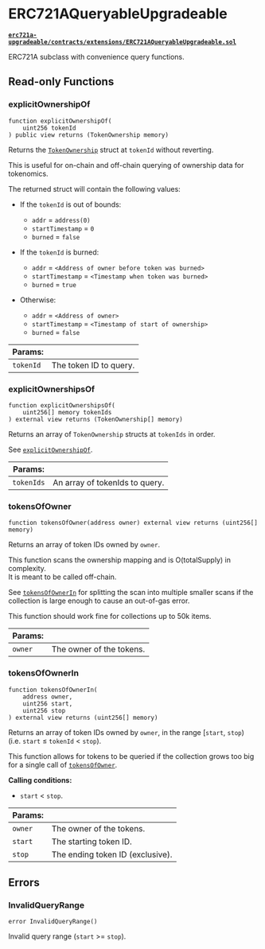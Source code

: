 # ERC721AQueryableUpgradeable

**[`erc721a-upgradeable/contracts/extensions/ERC721AQueryableUpgradeable.sol`](https://github.com/chiru-labs/ERC721A-Upgradeable/blob/main/contracts/extensions/ERC721AQueryableUpgradeable.sol)**

ERC721A subclass with convenience query functions.

## Read-only Functions

### explicitOwnershipOf

```solidity
function explicitOwnershipOf(
    uint256 tokenId
) public view returns (TokenOwnership memory)
```

Returns the [`TokenOwnership`](erc721a-upgradeable#tokenownership) struct at `tokenId` without reverting.

This is useful for on-chain and off-chain querying of ownership data for tokenomics.

The returned struct will contain the following values:

- If the `tokenId` is out of bounds:

  - `addr` = `address(0)`
  - `startTimestamp` = `0`
  - `burned` = `false`

- If the `tokenId` is burned:

  - `addr` = `<Address of owner before token was burned>`
  - `startTimestamp` = `<Timestamp when token was burned>`
  - `burned` = `true`

- Otherwise:
  - `addr` = `<Address of owner>`
  - `startTimestamp` = `<Timestamp of start of ownership>`
  - `burned` = `false`

| Params:   |                        |
| --------- | ---------------------- |
| `tokenId` | The token ID to query. |

### explicitOwnershipsOf

```solidity
function explicitOwnershipsOf(
    uint256[] memory tokenIds
) external view returns (TokenOwnership[] memory)
```

Returns an array of `TokenOwnership` structs at `tokenIds` in order.

See [`explicitOwnershipOf`](#explicitOwnershipOf).

| Params:    |                                |
| ---------- | ------------------------------ |
| `tokenIds` | An array of tokenIds to query. |

### tokensOfOwner

```solidity
function tokensOfOwner(address owner) external view returns (uint256[] memory)
```

Returns an array of token IDs owned by `owner`.

This function scans the ownership mapping and is O(totalSupply) in complexity.  
It is meant to be called off-chain.

See [`tokensOfOwnerIn`](#tokensOfOwnerIn) for splitting the scan into
multiple smaller scans if the collection is large enough to
cause an out-of-gas error.

This function should work fine for collections up to 50k items.

| Params: |                          |
| ------- | ------------------------ |
| `owner` | The owner of the tokens. |

### tokensOfOwnerIn

```solidity
function tokensOfOwnerIn(
    address owner,
    uint256 start,
    uint256 stop
) external view returns (uint256[] memory)
```

Returns an array of token IDs owned by `owner`,
in the range \[`start`, `stop`)  
(i.e. `start` &le; `tokenId` &lt; `stop`).

This function allows for tokens to be queried if the collection
grows too big for a single call of [`tokensOfOwner`](#tokensOfOwner).

**Calling conditions:**

- `start` < `stop`.

| Params: |                                  |
| ------- | -------------------------------- |
| `owner` | The owner of the tokens.         |
| `start` | The starting token ID.           |
| `stop`  | The ending token ID (exclusive). |

## Errors

### InvalidQueryRange

```solidity
error InvalidQueryRange()
```

Invalid query range (`start` >= `stop`).

